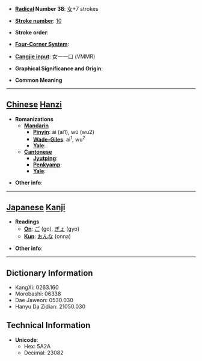 * '''[[Wiktionary:Chinese radical index| Radical]] Number 38''': [[Wiktionary:Chinese radical index 女|女]]+7 strokes

* '''[[Wiktionary:Chinese total strokes index|Stroke number]]''': [[Wiktionary:Chinese total strokes index 10|10]]

* '''Stroke order''': 

* '''[[Wiktionary:Chinese four corner index|Four-Corner System]]''': 

* '''[[Wiktionary:Chinese Cangjie index|Cangjie input]]''': 女一一口 (VMMR)

* '''Graphical Significance and Origin''': 

* '''Common Meaning'''

----

== [[Chinese]] [[Hanzi]] ==

* '''Romanizations'''
** '''[[Mandarin]]'''
*** '''[[Pinyin]]''': āi (ai1), wú (wu2)
*** '''[[Wade-Giles]]''': ai<sup>1</sup>, wu<sup>2</sup>
*** '''[[Yale]]''': 
** '''[[Cantonese]]'''
*** '''[[Jyutping]]''':
*** '''[[Penkyamp]]''': 
*** '''[[Yale]]''': 

* '''Other info''': 

----

== [[Japanese]] [[Kanji]] ==

* '''Readings'''
** '''[[On]]''': [[ご]] (go), [[ぎょ]] (gyo)
** '''[[Kun]]''': [[おんな]] (onna)

* '''Other info''':  

----

== Dictionary Information ==

* KangXi: 0263.160
* Morobashi: 06338
* Dae Jaweon: 0530.030
* Hanyu Da Zidian: 21050.030

== Technical Information ==

* '''Unicode''':
** Hex: 5A2A
** Decimal: 23082